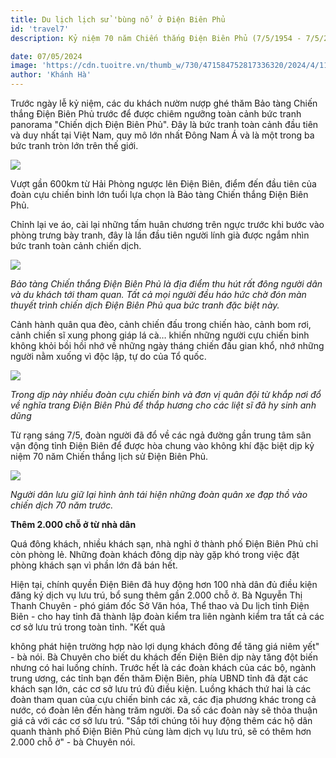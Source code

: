 ```yaml
---
title: Du lịch lịch sử 'bùng nổ' ở Điện Biên Phủ
id: 'travel7'
description: Kỷ niệm 70 năm Chiến thắng Điện Biên Phủ (7/5/1954 - 7/5/2024), hàng loạt người dân đổ về Điện Biên Phủ để ăn mừng kỷ niệm cùng nghỉ dưỡng.

date: 07/05/2024
image: 'https://cdn.tuoitre.vn/thumb_w/730/471584752817336320/2024/4/11/base64-17128344457151063239999.jpeg'
author: 'Khánh Hà'
---
```


Trước ngày lễ kỷ niệm, các du khách nườm nượp ghé thăm Bảo tàng Chiến thắng Điện Biên Phủ trước để được chiêm ngưỡng toàn cảnh bức tranh panorama "Chiến dịch Điện Biên Phủ". Đây là bức tranh toàn cảnh đầu tiên và duy nhất tại Việt Nam, quy mô lớn nhất Đông Nam Á và là một trong ba bức tranh tròn lớn trên thế giới.

![](https://cdn.tuoitre.vn/thumb_w/730/471584752817336320/2024/4/11/base64-17128344457151063239999.jpeg)

Vượt gần 600km từ Hải Phòng ngược lên Điện Biên, điểm đến đầu tiên của đoàn cựu chiến binh lớn tuổi lựa chọn là Bảo tàng Chiến thắng Điện Biên Phủ.

Chỉnh lại ve áo, cài lại những tấm huân chương trên ngực trước khi bước vào phòng trưng bày tranh, đây là lần đầu tiên người lính già được ngắm nhìn bức tranh toàn cảnh chiến dịch.

![](https://cdn.tuoitre.vn/471584752817336320/2024/4/11/base64-17128343915151201778746.jpeg)

_Bảo tàng Chiến thắng Điện Biên Phủ là địa điểm thu hút rất đông người dân và du khách tới tham quan. Tất cả mọi người đều háo hức chờ đón màn thuyết trình chiến dịch Điện Biên Phủ qua bức tranh đặc biệt này._

Cảnh hành quân qua đèo, cảnh chiến đấu trong chiến hào, cảnh bom rơi, cảnh chiến sĩ xung phong giáp lá cà… khiến những người cựu chiến binh không khỏi bồi hồi nhớ về những ngày tháng chiến đấu gian khổ, nhớ những người nằm xuống vì độc lập, tự do của Tổ quốc.

![](https://cdn.tuoitre.vn/471584752817336320/2024/5/4/san-ho-phg-8-read-only-1714838366965333864194.jpg)

_Trong dịp này nhiều đoàn cựu chiến binh và đơn vị quân đội từ khắp nơi đổ về nghĩa trang Điện Biên Phủ để thắp hương cho các liệt sĩ đã hy sinh anh dũng_

Từ rạng sáng 7/5, đoàn người đã đổ về các ngả đường gần trung tâm sân vận động tỉnh Điện Biên để được hòa chung vào không khí đặc biệt dịp kỷ niệm 70 năm Chiến thắng lịch sử Điện Biên Phủ.

![](https://cdn.tuoitre.vn/thumb_w/1100/471584752817336320/2024/5/7/44035072613558086984025573995176541830660626n-17150500349111197070687.jpg)

_Người dân lưu giữ lại hình ảnh tái hiện những đoàn quân xe đạp thồ vào chiến dịch 70 năm trước._

**Thêm 2.000 chỗ ở từ nhà dân**

Quá đông khách, nhiều khách sạn, nhà nghỉ ở thành phố Điện Biên Phủ chỉ còn phòng lẻ. Những đoàn khách đông dịp này gặp khó trong việc đặt phòng khách sạn vì phần lớn đã bán hết.

Hiện tại, chính quyền Điện Biên đã huy động hơn 100 nhà dân đủ điều kiện đăng ký dịch vụ lưu trú, bổ sung thêm gần 2.000 chỗ ở.
Bà Nguyễn Thị Thanh Chuyên - phó giám đốc Sở Văn hóa, Thể thao và Du lịch tỉnh Điện Biên - cho hay tỉnh đã thành lập đoàn kiểm tra liên ngành kiểm tra tất cả các cơ sở lưu trú trong toàn tỉnh. "Kết quả

không phát hiện trường hợp nào lợi dụng khách đông để tăng giá niêm yết" - bà nói.
Bà Chuyên cho biết du khách đến Điện Biên dịp này tăng đột biến nhưng có hai luồng chính. Trước hết là các đoàn khách của các bộ, ngành trung ương, các tỉnh bạn đến thăm Điện Biên, phía UBND tỉnh đã đặt các khách sạn lớn, các cơ sở lưu trú đủ điều kiện.
Luồng khách thứ hai là các đoàn tham quan của cựu chiến binh các xã, các địa phương khác trong cả nước, có đoàn lên đến hàng trăm người. Đa số các đoàn này sẽ thỏa thuận giá cả với các cơ sở lưu trú.
"Sắp tới chúng tôi huy động thêm các hộ dân quanh thành phố Điện Biên Phủ cùng làm dịch vụ lưu trú, sẽ có thêm hơn 2.000 chỗ ở" - bà Chuyên nói.
